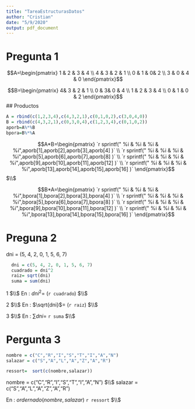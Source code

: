 ```yaml
---
title: "TareaEstructurasDatos"
author: "Cristian"
date: "5/9/2020"
output: pdf_document
---
```



# Pregunta 1

$$A=\begin{pmatrix} 1 & 2 & 3  & 4 \\ 4 & 3 & 2 & 1   
\\ 0 & 1 & 0& 2 
\\ 3 & 0 & 4 & 0
\end{pmatrix}$$

$$B=\begin{pmatrix} 4& 3 & 2 & 1 \\ 0 &  3& 0 & 4   
\\ 1 & 2 & 3 & 4
\\ 0 & 1 & 0 & 2
\end{pmatrix}$$
## Productos

```r
A = rbind(c(1,2,3,4),c(4,3,2,1),c(0,1,0,2),c(3,0,4,0))
B = rbind(c(4,3,2,1),c(0,3,0,4),c(1,2,3,4),c(0,1,0,2))
aporb=A%*%B
bpora=B%*%A
```



$$A*B=\begin{pmatrix} `r sprintf(" %i & %i & %i & %i",aporb[1],aporb[2],aporb[3],aporb[4] )` 
\\ `r sprintf(" %i & %i & %i & %i",aporb[5],aporb[6],aporb[7],aporb[8] )`  
\\ `r sprintf(" %i & %i & %i & %i",aporb[9],aporb[10],aporb[11],aporb[12] )`  
\\ `r sprintf(" %i & %i & %i & %i",aporb[13],aporb[14],aporb[15],aporb[16] )`  
\end{pmatrix}$$  $\\$


$$B*A=\begin{pmatrix} `r sprintf(" %i & %i & %i & %i",bpora[1],bpora[2],bpora[3],bpora[4] )` 
\\ `r sprintf(" %i & %i & %i & %i",bpora[5],bpora[6],bpora[7],bpora[8] )`  
\\ `r sprintf(" %i & %i & %i & %i",bpora[9],bpora[10],bpora[11],bpora[12] )`  
\\ `r sprintf(" %i & %i & %i & %i",bpora[13],bpora[14],bpora[15],bpora[16] )`  
\end{pmatrix}$$

# Preguna 2

dni = (5, 4, 2, 0, 1, 5, 6, 7)

```r
  dni = c(5, 4, 2, 0, 1, 5, 6, 7)
  cuadrado = dni^2
  raiz= sqrt(dni)
  suma = sum(dni)
```
1 $\\$
En \LaTeX: $dni^{2}$= (`r cuadrado`) $\\$

2 $\\$
En \LaTeX: $\sqrt{dni}$= (`r raiz`) $\\$

3 $\\$
En \LaTeX: $\sum dni=$ `r suma` $\\$


# Pergunta 3





```r
nombre = c("C","R","I","S","T","I","A","N")
salazar = c("S","A","L","A","Z","A","R")

ressort=  sort(c(nombre,salazar))
```
nombre = c("C","R","I","S","T","I","A","N")  $\\$
salazar = c("S","A","L","A","Z","A","R")

En \LaTeX: $ordernado(nombre,salazar)$ `r ressort` $\\$








